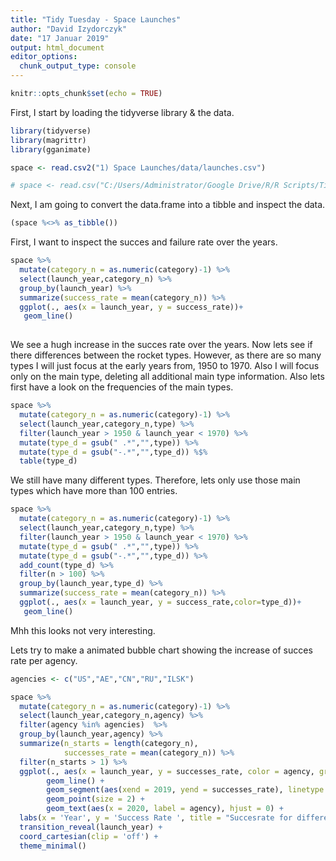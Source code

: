 ```yaml
---
title: "Tidy Tuesday - Space Launches"
author: "David Izydorczyk"
date: "17 Januar 2019"
output: html_document
editor_options: 
  chunk_output_type: console
---
```


```r
knitr::opts_chunk$set(echo = TRUE)
```

First, I start by loading the tidyverse library & the data. 

```r
library(tidyverse)
library(magrittr)
library(gganimate)

space <- read.csv2("1) Space Launches/data/launches.csv")

# space <- read.csv("C:/Users/Administrator/Google Drive/R/R Scripts/TidyTuesday/1) Space Launches/data/launches.csv")

```

Next, I am going to convert the data.frame into a tibble and inspect the data. 

```r
(space %<>% as_tibble())
```


First, I want to inspect the succes and failure rate over the years. 


```r
space %>% 
  mutate(category_n = as.numeric(category)-1) %>%
  select(launch_year,category_n) %>% 
  group_by(launch_year) %>% 
  summarize(success_rate = mean(category_n)) %>% 
  ggplot(., aes(x = launch_year, y = success_rate))+ 
   geom_line()
  
```

We see a hugh increase in the succes rate over the years. Now lets see if there differences between the rocket types. However, as there are so many types I will just focus at the early years from, 1950 to 1970. Also I will focus only on the main type, deleting all additional main type information. Also lets first have a look on the frequencies of the main types. 

```r
space %>% 
  mutate(category_n = as.numeric(category)-1) %>%
  select(launch_year,category_n,type) %>% 
  filter(launch_year > 1950 & launch_year < 1970) %>% 
  mutate(type_d = gsub(" .*","",type)) %>% 
  mutate(type_d = gsub("-.*","",type_d)) %$%
  table(type_d)

```
We still have many different types. Therefore, lets only use those main types which have more than 100 entries. 

```r
space %>% 
  mutate(category_n = as.numeric(category)-1) %>%
  select(launch_year,category_n,type) %>% 
  filter(launch_year > 1950 & launch_year < 1970) %>% 
  mutate(type_d = gsub(" .*","",type)) %>% 
  mutate(type_d = gsub("-.*","",type_d)) %>%
  add_count(type_d) %>% 
  filter(n > 100) %>% 
  group_by(launch_year,type_d) %>% 
  summarize(success_rate = mean(category_n)) %>% 
  ggplot(., aes(x = launch_year, y = success_rate,color=type_d))+ 
   geom_line()
```

Mhh this looks not very interesting. 

Lets try to make a animated bubble chart showing the increase of succes rate per agency. 


```r

agencies <- c("US","AE","CN","RU","ILSK")

space %>% 
  mutate(category_n = as.numeric(category)-1) %>%
  select(launch_year,category_n,agency) %>% 
  filter(agency %in% agencies)  %>% 
  group_by(launch_year,agency) %>% 
  summarize(n_starts = length(category_n),
            successes_rate = mean(category_n)) %>% 
  filter(n_starts > 1) %>% 
  ggplot(., aes(x = launch_year, y = successes_rate, color = agency, group=agency)) +  
        geom_line() + 
        geom_segment(aes(xend = 2019, yend = successes_rate), linetype = 2, colour = 'grey') + 
        geom_point(size = 2) + 
        geom_text(aes(x = 2020, label = agency), hjust = 0) + 
  labs(x = 'Year', y = 'Success Rate ', title = "Succesrate for different agencies over the years") +
  transition_reveal(launch_year) +
  coord_cartesian(clip = 'off') + 
  theme_minimal() 


```



